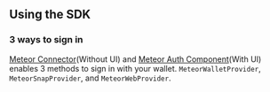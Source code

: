 
## Using the SDK

### 3 ways to sign in

[Meteor Connector](https://github.com/meteor-web3/meteor-sdk/tree/main/packages/connector/src/provider)(Without UI) and [Meteor Auth Component](https://github.com/meteor-web3/meteor-components/blob/main/src/components/Auth/index.tsx)(With UI) enables 3 methods to sign in with your wallet. `MeteorWalletProvider`, `MeteorSnapProvider`, and `MeteorWebProvider`.
